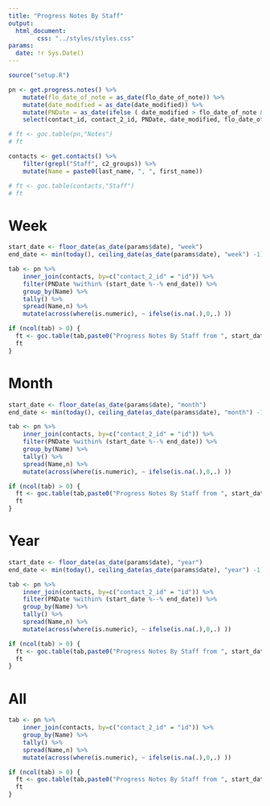 ```yaml
---
title: "Progress Notes By Staff"
output:
  html_document:
        css: "../styles/styles.css"
params:
  date: !r Sys.Date()
---
```


```r
source("setup.R")
```
```r

pn <- get.progress.notes() %>%
    mutate(flo_date_of_note = as_date(flo_date_of_note)) %>%
    mutate(date_modified = as_date(date_modified)) %>%
    mutate(PNDate = as_date(ifelse ( date_modified > flo_date_of_note & date_modified != ymd("2023-02-21"), date_modified, flo_date_of_note))) %>%
    select(contact_id, contact_2_id, PNDate, date_modified, flo_date_of_note)

# ft <- goc.table(pn,"Notes")
# ft

contacts <- get.contacts() %>%
    filter(grepl("Staff", c2_groups)) %>%
    mutate(Name = paste0(last_name, ", ", first_name))

# ft <- goc.table(contacts,"Staff")
# ft

```
# Week
```r
start_date <- floor_date(as_date(params$date), "week")
end_date <- min(today(), ceiling_date(as_date(params$date), "week") -1)

tab <- pn %>%
    inner_join(contacts, by=c("contact_2_id" = "id")) %>%
    filter(PNDate %within% (start_date %--% end_date)) %>%
    group_by(Name) %>%
    tally() %>%
    spread(Name,n) %>%
    mutate(across(where(is.numeric), ~ ifelse(is.na(.),0,.) ))

if (ncol(tab) > 0) {
  ft <- goc.table(tab,paste0("Progress Notes By Staff from ", start_date, " to ", end_date))
  ft
}
```
# Month
```r
start_date <- floor_date(as_date(params$date), "month")
end_date <- min(today(), ceiling_date(as_date(params$date), "month") -1)

tab <- pn %>%
    inner_join(contacts, by=c("contact_2_id" = "id")) %>%
    filter(PNDate %within% (start_date %--% end_date)) %>%
    group_by(Name) %>%
    tally() %>%
    spread(Name,n) %>%
    mutate(across(where(is.numeric), ~ ifelse(is.na(.),0,.) ))

if (ncol(tab) > 0) {
  ft <- goc.table(tab,paste0("Progress Notes By Staff from ", start_date, " to ", end_date))
  ft
}
```
# Year
```r
start_date <- floor_date(as_date(params$date), "year")
end_date <- min(today(), ceiling_date(as_date(params$date), "year") -1)

tab <- pn %>%
    inner_join(contacts, by=c("contact_2_id" = "id")) %>%
    filter(PNDate %within% (start_date %--% end_date)) %>%
    group_by(Name) %>%
    tally() %>%
    spread(Name,n) %>%
    mutate(across(where(is.numeric), ~ ifelse(is.na(.),0,.) ))

if (ncol(tab) > 0) {
  ft <- goc.table(tab,paste0("Progress Notes By Staff from ", start_date, " to ", end_date))
  ft
}
```
# All
```r
tab <- pn %>%
    inner_join(contacts, by=c("contact_2_id" = "id")) %>%
    group_by(Name) %>%
    tally() %>%
    spread(Name,n) %>%
    mutate(across(where(is.numeric), ~ ifelse(is.na(.),0,.) ))

if (ncol(tab) > 0) {
  ft <- goc.table(tab,paste0("Progress Notes By Staff from ", start_date, " to ", end_date))
  ft
}
```
